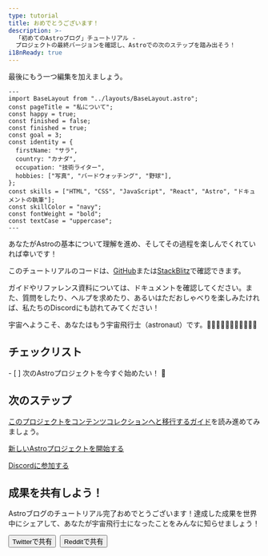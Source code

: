 ```yaml
---
type: tutorial
title: おめでとうございます！
description: >-
  「初めてのAstroブログ」チュートリアル -
  プロジェクトの最終バージョンを確認し、Astroでの次のステップを踏み出そう！
i18nReady: true
---
```


最後にもう一つ編集を加えましょう。

```astro title="src/pages/about.astro" del={5} ins={6}
---
import BaseLayout from "../layouts/BaseLayout.astro";
const pageTitle = "私について";
const happy = true;
const finished = false;
const finished = true;
const goal = 3;
const identity = {
  firstName: "サラ",
  country: "カナダ",
  occupation: "技術ライター",
  hobbies: ["写真", "バードウォッチング", "野球"],
};
const skills = ["HTML", "CSS", "JavaScript", "React", "Astro", "ドキュメントの執筆"];
const skillColor = "navy";
const fontWeight = "bold";
const textCase = "uppercase";
---
```

あなたがAstroの基本について理解を進め、そしてその過程を楽しんでくれていれば幸いです！

このチュートリアルのコードは、[GitHub](https://github.com/withastro/blog-tutorial-demo/tree/complete)または[StackBlitz](https://stackblitz.com/github/withastro/blog-tutorial-demo/tree/complete?file=src/pages/index.astro)で確認できます。

ガイドやリファレンス資料については、ドキュメントを確認してください。また、質問をしたり、ヘルプを求めたり、あるいはただおしゃべりを楽しみたければ、私たちのDiscordにも訪れてみてください！

宇宙へようこそ、あなたはもう宇宙飛行士（astronaut）です。👩🏼‍🚀👨🏿‍🚀🧑‍🚀👩🏾‍🚀

<Box icon="check-list">

## チェックリスト

<Checklist>
- [ ] 次のAstroプロジェクトを今すぐ始めたい！ 🚀
</Checklist>
</Box>

## 次のステップ

[このプロジェクトをコンテンツコレクションへと移行するガイド](/ja/guides/content-collections/#ファイルベースのルーティングからの移行)を読み進めてみましょう。

[新しいAstroプロジェクトを開始する](/ja/getting-started/)

[Discordに参加する](https://astro.build/chat)

<CompletionConfetti />

## 成果を共有しよう！

Astroブログのチュートリアル完了おめでとうございます！達成した成果を世界中にシェアして、あなたが宇宙飛行士になったことをみんなに知らせましょう！

<div style="display: flex; flex-wrap: wrap; gap: 0.5rem;">
  <Button link='https://twitter.com/intent/tweet?text=Astroブログの作成方法を学び終えました！https://docs.astro.build/ をチェックしてみてください！%0A%20%40astrodotbuild'>Twitterで共有</Button>
  <Button link='https://www.reddit.com/submit?url=https://docs.astro.build/&title=Astroブログの作成方法を学び終えました！'>Redditで共有</Button>
</div>